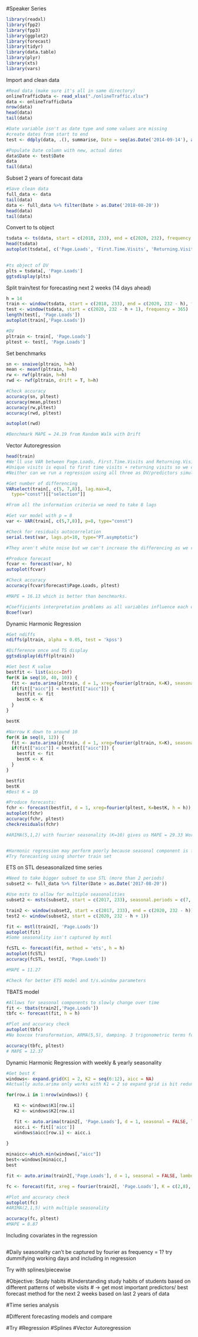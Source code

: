 #Speaker Series 

```{r}
library(readxl)
library(fpp2)
library(fpp3)
library(ggplot2)
library(forecast)
library(tidyr)
library(data.table)
library(plyr)
library(xts)
library(vars)
```

Import and clean data 
```{r}
#Read data (make sure it's all in same directory)
onlineTrafficData <- read_xlsx("./onlineTraffic.xlsx")
data <- onlineTrafficData
nrow(data)
head(data)
tail(data)

#Date variable isn't as date type and some values are missing
#create dates from start to end
test <- ddply(data, .(), summarise, Date = seq(as.Date('2014-09-14'), as.Date('2020-08-19'), by = "day"))

#Populate Date column with new, actual dates
data$Date <- test$Date
data
tail(data)
```

Subset 2 years of forecast data 
```{r}
#Save clean data 
full_data <- data
tail(data)
data <- full_data %>% filter(Date > as.Date('2018-08-20'))
head(data)
tail(data)
```

Convert to ts object
```{r}
tsdata <- ts(data, start = c(2018, 233), end = c(2020, 232), frequency = 365)
head(tsdata)
autoplot(tsdata[, c('Page.Loads', 'First.Time.Visits', 'Returning.Visits')], facet = TRUE)
  

#ts object of DV 
plts = tsdata[, 'Page.Loads']
ggtsdisplay(plts)
```

Split train/test for forecasting next 2 weeks (14 days ahead)
```{r}
h = 14
train <- window(tsdata, start = c(2018, 233), end = c(2020, 232 - h), frequency = 365)
test <- window(tsdata, start = c(2020, 232 - h + 1), frequency = 365)
length(test[, 'Page.Loads'])
autoplot(train[,'Page.Loads'])

#DV
pltrain <- train[, 'Page.Loads']
pltest <- test[, 'Page.Loads']
```

Set benchmarks
```{r}
sn <- snaive(pltrain, h=h)
mean <- meanf(pltrain, h=h)
rw <- rwf(pltrain, h=h)
rwd <- rwf(pltrain, drift = T, h=h)

#Check accuracy
accuracy(sn, pltest)
accuracy(mean,pltest)
accuracy(rw,pltest)
accuracy(rwd, pltest)

autoplot(rwd)

#Benchmark MAPE = 24.19 from Random Walk with Drift
```

Vector Autoregression
```{r}
head(train)
#We'll use VAR between Page.Loads, First.Time.Visits and Returning.Visits
#Unique visits is equal to first time visits + returning visits so we can't use it in VAR
#Neither can we run a regression using all three as DV/predictors simultaneously (conceptually wrong)

#Get number of differencing 
VARselect(train[, c(5, 7,8)], lag.max=8,
  type="const")[["selection"]]

#From all the information criteria we need to take 8 lags 

#Get var model with p = 8 
var <- VAR(train[, c(5,7,8)], p=8, type="const")

#Check for residuals autocorrelation
serial.test(var, lags.pt=10, type="PT.asymptotic")

#They aren't white noise but we can't increase the differencing as we run out of df 

#Produce forecast
fcvar <- forecast(var, h) 
autoplot(fcvar)

#Check accuracy
accuracy(fcvar$forecast$Page.Loads, pltest)

#MAPE = 16.13 which is better than benchmarks. 

#Coefficients interpretation problems as all variables influence each other. Research coefs
Bcoef(var)

```

Dynamic Harmonic Regression
```{r}
#Get ndiffs
ndiffs(pltrain, alpha = 0.05, test = 'kpss')

#Difference once and TS display 
ggtsdisplay(diff(pltrain))
```

```{r}
#Get best K value
bestfit <- list(aicc=Inf)
for(K in seq(10, 40, 10)) {
  fit <- auto.arima(pltrain, d = 1, xreg=fourier(pltrain, K=K), seasonal=FALSE, lambda = 'auto')
  if(fit[["aicc"]] < bestfit[["aicc"]]) {
    bestfit <- fit
    bestK <- K
  }
}

bestK
```

```{r}
#Narrow K down to around 10 
for(K in seq(8, 12)) {
  fit <- auto.arima(pltrain, d = 1, xreg=fourier(pltrain, K=K), seasonal=FALSE, lambda = 'auto')
  if(fit[["aicc"]] < bestfit[["aicc"]]) {
    bestfit <- fit
    bestK <- K
  }
}

bestfit
bestK
#Best K = 10
```

```{r}
#Produce forecasts:
fchr <- forecast(bestfit, d = 1, xreg=fourier(pltest, K=bestK, h = h))
autoplot(fchr)
accuracy(fchr, pltest)
checkresiduals(fchr)

#ARIMA(5,1,2) with fourier seasonality (K=10) gives us MAPE = 29.33 Worse than benchmarks


#Harmonic regression may perform poorly because seasonal component is fixed when our data is too long?
#Try forecasting using shorter train set
```

ETS on STL deseasonalized time series
```{r}
#Need to take bigger subset to use STL (more than 2 periods)
subset2 <- full_data %>% filter(Date > as.Date('2017-08-20'))

#Use msts to allow for multiple seasonalities 
subset2 <- msts(subset2, start = c(2017, 233), seasonal.periods = c(7, 365))

train2 <- window(subset2, start = c(2017, 233), end = c(2020, 232 - h))
test2 <- window(subset2, start = c(2020, 232 - h + 1))

fit <- mstl(train2[, 'Page.Loads'])
autoplot(fit)
#Some seasonality isn't captured by mstl 

fcSTL <- forecast(fit, method = 'ets', h = h)
autoplot(fcSTL)
accuracy(fcSTL, test2[, 'Page.Loads'])

#MAPE = 11.27

#Check for better ETS model and t/s.window parameters
```

TBATS model 
```{r}
#Allows for seasonal components to slowly change over time 
fit <- tbats(train2[,'Page.Loads'])
tbfc <- forecast(fit, h = h)

#Plot and accuracy check 
autoplot(tbfc)
#No boxcox transformation, ARMA(5,5), damping. 3 trigonometric terms for weekly seasonality and 7 for yearly seasonality.

accuracy(tbfc, pltest)
# MAPE = 12.37
```

Dynamic Harmonic Regression with weekly & yearly seasonality
```{r}
#Get best K 
windows<- expand.grid(K1 = 2, K2 = seq(6:12), aicc = NA)
#Actually auto.arima only works with K1 = 2 so expand grid is bit redundant.. 

for(row.i in 1:nrow(windows)) {

   K1 <- windows$K1[row.i]
   K2 <- windows$K2[row.i]

   fit <- auto.arima(train2[, 'Page.Loads'], d = 1, seasonal = FALSE, lambda = 'auto', xreg = fourier(train2[,'Page.Loads'], K = c(K1,K2)))
   aicc.i <- fit[['aicc']]    
   windows$aicc[row.i] <- aicc.i
    
}

minaicc<-which.min(windows[,"aicc"])
best<-windows[minaicc,]
best
```

```{r}
fit <- auto.arima(train2[,'Page.Loads'], d = 1, seasonal = FALSE, lambda = 'auto', xreg = fourier(train2[, 'Page.Loads'], K = c(2,8)))

fc <- forecast(fit, xreg = fourier(train2[, 'Page.Loads'], K = c(2,8), h = h))

#Plot and accuracy check
autoplot(fc)
#ARIMA(2,1,5) with multiple seasonality

accuracy(fc, pltest)
#MAPE = 8.87
```

Including covariates in the regression
```{r}


```



#Daily seasonality can't be captured by fourier as frequency = 1? try dummifying working days and including in regression

Try with splines/piecewise


#Objective: Study habits 
  #Understanding study habits of students based on different patterns of website visits
  # -> get most important predictors/ best forecast method for the next 2 weeks based on last 2 years of data


#Time series analysis 


#Different forecasting models and compare 

#Try 
  #Regression
  #Splines 
  #Vector Autoregression














